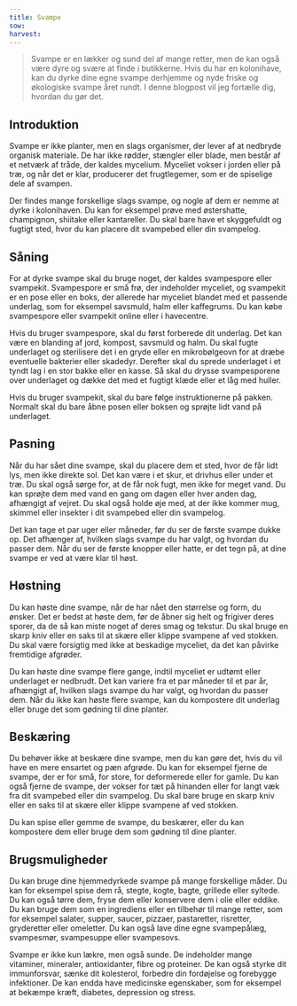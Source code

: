 ```yaml
---
title: Svampe
sow:
harvest:
---
```


> Svampe er en lækker og sund del af mange retter, men de kan også være dyre og svære at finde i butikkerne. Hvis du har en kolonihave, kan du dyrke dine egne svampe derhjemme og nyde friske og økologiske svampe året rundt. I denne blogpost vil jeg fortælle dig, hvordan du gør det.

## Introduktion

Svampe er ikke planter, men en slags organismer, der lever af at nedbryde organisk materiale. De har ikke rødder, stængler eller blade, men består af et netværk af tråde, der kaldes mycelium. Myceliet vokser i jorden eller på træ, og når det er klar, producerer det frugtlegemer, som er de spiselige dele af svampen.

Der findes mange forskellige slags svampe, og nogle af dem er nemme at dyrke i kolonihaven. Du kan for eksempel prøve med østershatte, champignon, shiitake eller kantareller. Du skal bare have et skyggefuldt og fugtigt sted, hvor du kan placere dit svampebed eller din svampelog.

## Såning

For at dyrke svampe skal du bruge noget, der kaldes svampespore eller svampekit. Svampespore er små frø, der indeholder myceliet, og svampekit er en pose eller en boks, der allerede har myceliet blandet med et passende underlag, som for eksempel savsmuld, halm eller kaffegrums. Du kan købe svampespore eller svampekit online eller i havecentre.

Hvis du bruger svampespore, skal du først forberede dit underlag. Det kan være en blanding af jord, kompost, savsmuld og halm. Du skal fugte underlaget og sterilisere det i en gryde eller en mikrobølgeovn for at dræbe eventuelle bakterier eller skadedyr. Derefter skal du sprede underlaget i et tyndt lag i en stor bakke eller en kasse. Så skal du drysse svampesporene over underlaget og dække det med et fugtigt klæde eller et låg med huller.

Hvis du bruger svampekit, skal du bare følge instruktionerne på pakken. Normalt skal du bare åbne posen eller boksen og sprøjte lidt vand på underlaget.

## Pasning

Når du har sået dine svampe, skal du placere dem et sted, hvor de får lidt lys, men ikke direkte sol. Det kan være i et skur, et drivhus eller under et træ. Du skal også sørge for, at de får nok fugt, men ikke for meget vand. Du kan sprøjte dem med vand en gang om dagen eller hver anden dag, afhængigt af vejret. Du skal også holde øje med, at der ikke kommer mug, skimmel eller insekter i dit svampebed eller din svampelog.

Det kan tage et par uger eller måneder, før du ser de første svampe dukke op. Det afhænger af, hvilken slags svampe du har valgt, og hvordan du passer dem. Når du ser de første knopper eller hatte, er det tegn på, at dine svampe er ved at være klar til høst.

## Høstning

Du kan høste dine svampe, når de har nået den størrelse og form, du ønsker. Det er bedst at høste dem, før de åbner sig helt og frigiver deres sporer, da de så kan miste noget af deres smag og tekstur. Du skal bruge en skarp kniv eller en saks til at skære eller klippe svampene af ved stokken. Du skal være forsigtig med ikke at beskadige myceliet, da det kan påvirke fremtidige afgrøder.

Du kan høste dine svampe flere gange, indtil myceliet er udtømt eller underlaget er nedbrudt. Det kan variere fra et par måneder til et par år, afhængigt af, hvilken slags svampe du har valgt, og hvordan du passer dem. Når du ikke kan høste flere svampe, kan du kompostere dit underlag eller bruge det som gødning til dine planter.

## Beskæring

Du behøver ikke at beskære dine svampe, men du kan gøre det, hvis du vil have en mere ensartet og pæn afgrøde. Du kan for eksempel fjerne de svampe, der er for små, for store, for deformerede eller for gamle. Du kan også fjerne de svampe, der vokser for tæt på hinanden eller for langt væk fra dit svampebed eller din svampelog. Du skal bare bruge en skarp kniv eller en saks til at skære eller klippe svampene af ved stokken.

Du kan spise eller gemme de svampe, du beskærer, eller du kan kompostere dem eller bruge dem som gødning til dine planter.

## Brugsmuligheder

Du kan bruge dine hjemmedyrkede svampe på mange forskellige måder. Du kan for eksempel spise dem rå, stegte, kogte, bagte, grillede eller syltede. Du kan også tørre dem, fryse dem eller konservere dem i olie eller eddike. Du kan bruge dem som en ingrediens eller en tilbehør til mange retter, som for eksempel salater, supper, saucer, pizzaer, pastaretter, risretter, gryderetter eller omeletter. Du kan også lave dine egne svampepålæg, svampesmør, svampesuppe eller svampesovs.

Svampe er ikke kun lækre, men også sunde. De indeholder mange vitaminer, mineraler, antioxidanter, fibre og proteiner. De kan også styrke dit immunforsvar, sænke dit kolesterol, forbedre din fordøjelse og forebygge infektioner. De kan endda have medicinske egenskaber, som for eksempel at bekæmpe kræft, diabetes, depression og stress.
